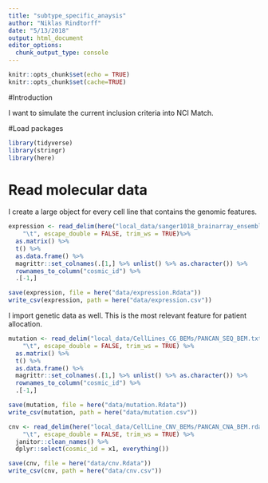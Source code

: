 ```yaml
---
title: "subtype_specific_anaysis"
author: "Niklas Rindtorff"
date: "5/13/2018"
output: html_document
editor_options: 
  chunk_output_type: console
---
```


```r
knitr::opts_chunk$set(echo = TRUE)
knitr::opts_chunk$set(cache=TRUE)
```

#Introduction 

I want to simulate the current inclusion criteria into NCI Match. 

#Load packages

```r
library(tidyverse)
library(stringr)
library(here)
```


# Read molecular data

I create a large object for every cell line that contains the genomic features.

```r
expression <- read_delim(here("local_data/sanger1018_brainarray_ensemblgene_rma.txt"), 
    "\t", escape_double = FALSE, trim_ws = TRUE)%>% 
  as.matrix() %>%
  t() %>% 
  as.data.frame() %>% 
  magrittr::set_colnames(.[1,] %>% unlist() %>% as.character()) %>% 
  rownames_to_column("cosmic_id") %>% 
  .[-1,]

save(expression, file = here("data/expression.Rdata"))
write_csv(expression, path = here("data/expression.csv"))
```


I import genetic data as well. This is the most relevant feature for patient allocation. 

```r
mutation <- read_delim("local_data/CellLines_CG_BEMs/PANCAN_SEQ_BEM.txt", 
    "\t", escape_double = FALSE, trim_ws = TRUE) %>% 
  as.matrix() %>%
  t() %>% 
  as.data.frame() %>% 
  magrittr::set_colnames(.[1,] %>% unlist() %>% as.character()) %>% 
  rownames_to_column("cosmic_id") %>% 
  .[-1,]

save(mutation, file = here("data/mutation.Rdata"))
write_csv(mutation, path = here("data/mutation.csv"))
```


```r
cnv <- read_delim(here("local_data/CellLine_CNV_BEMs/PANCAN_CNA_BEM.rdata.txt"), 
    "\t", escape_double = FALSE, trim_ws = TRUE) %>% 
  janitor::clean_names() %>% 
  dplyr::select(cosmic_id = x1, everything())

save(cnv, file = here("data/cnv.Rdata"))
write_csv(cnv, path = here("data/cnv.csv"))
```



